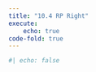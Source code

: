 ```yaml
---
title: "10.4 RP Right"
execute: 
    echo: true
code-fold: true
---
```



```r
#| echo: false




```